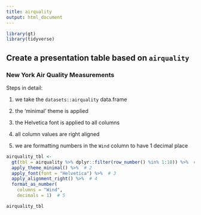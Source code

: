 ```yaml
---
title: airquality
output: html_document
---
```


```r
library(gt)
library(tidyverse)
```


## Create a presentation table based on `airquality`

### New York Air Quality Measurements

Steps in detail:

 1. we take the `datasets::airquality` data.frame
 
 2. the 'minimal' theme is applied
 
 3. the Helvetica font is applied to all columns
 
 4. all column values are right aligned
 
 5. we are formatting numbers in the `Wind` column to have 1 decimal place

```r
airquality_tbl <-
  gt(tbl = airquality %>% dplyr::filter(row_number() %in% 1:10)) %>%  # 1
  apply_theme_minimal() %>%  # 2
  apply_font(font = "Helvetica") %>%  # 3
  apply_alignment_right() %>%  # 4
  format_as_number(
    columns = "Wind",
    decimals = 1)  # 5
```

```r
airquality_tbl
```
